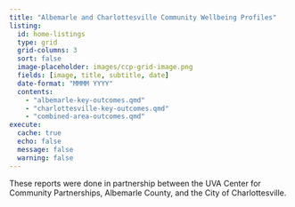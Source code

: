 ```yaml
---
title: "Albemarle and Charlottesville Community Wellbeing Profiles"
listing:
  id: home-listings
  type: grid
  grid-columns: 3
  sort: false
  image-placeholder: images/ccp-grid-image.png
  fields: [image, title, subtitle, date]
  date-format: "MMMM YYYY"
  contents:
    - "albemarle-key-outcomes.qmd"
    - "charlottesville-key-outcomes.qmd"
    - "combined-area-outcomes.qmd"
execute:
  cache: true
  echo: false
  message: false
  warning: false
---
```


::: {#home-listings}
:::

These reports were done in partnership between the UVA Center for Community Partnerships, Albemarle County, and the City of Charlottesville.
